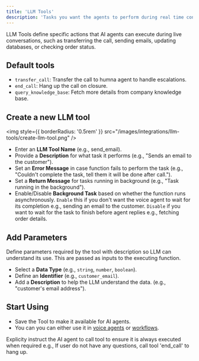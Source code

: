 ```yaml
---
title: 'LLM Tools'
description: 'Tasks you want the agents to perform during real time conversations'
---
```


LLM Tools define specific actions that AI agents can execute during live conversations, such as transferring the call, sending emails, updating databases, or checking order status.

## Default tools
- `transfer_call`: Transfer the call to humna agent to handle escalations.
- `end_call`: Hang up the call on closure.
- `query_knowledge_base`: Fetch more details from company knowledge base.

## Create a new LLM tool

<img
  style={{ borderRadius: '0.5rem' }}
  src="/images/integrations/llm-tools/create-llm-tool.png"
/>

- Enter an **LLM Tool Name** (e.g., send_email).
- Provide a **Description** for what task it performs (e.g., "Sends an email to the customer").
- Set an **Error Message** in case function fails to perform the task (e.g., "Couldn't complete the task, tell them it will be done after call.").
- Set a **Return Message** for tasks running in background (e.g., "Task running in the background").
- Enable/Disable **Background Task** based on whether the function runs asynchronously. `Enable` this if you don't want the voice agent to wait for its completion e.g., sending an email to the customer. `Disable` if you want to wait for the task to finish before agent replies e.g., fetching order details.

## Add Parameters
Define parameters required by the tool with description so LLM can understand its use. This are passed as inputs to the executing function.
- Select a **Data Type** (e.g., `string`, `number`, `boolean`).
- Define an **Identifier** (e.g., `customer_email`).
- Add a **Description** to help the LLM understand the data. (e.g., "customer's email address").

## Start Using
- Save the Tool to make it available for AI agents.
- You can you can either use it in [voice agents](http://localhost:3000/voice-agents/knowledge-base) or [workflows](http://localhost:3000/workflow/agent-blocks#ai-query-agent).

<Tip>
  Explicity instruct the AI agent to call tool to ensure it is always executed when required e.g., If user do not have any questions, call tool 'end_call' to hang up.
</Tip>
